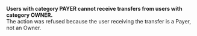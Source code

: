   
<Card title="002702" href="/errors/codes/002702">

 **Users with category PAYER cannot receive transfers from users with category OWNER.**  
 The action was refused because the user receiving the transfer is a Payer, not an Owner.

</Card>